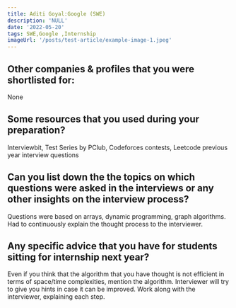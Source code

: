 ```yaml
---
title: Aditi Goyal:Google (SWE)
description: 'NULL' 
date: '2022-05-20'
tags: SWE,Google ,Internship
imageUrl: '/posts/test-article/example-image-1.jpeg'
---
```


## Other companies & profiles that you were shortlisted for:
None

## Some resources that you used during your preparation?
Interviewbit, Test Series by PClub, Codeforces contests, Leetcode previous year interview questions

## Can you list down the the topics on which questions were asked in the interviews or any other insights on the interview process?
Questions were based on arrays, dynamic programming, graph algorithms. Had to continuously explain the thought process to the interviewer.
## Any specific advice that you have for students sitting for internship next year?
Even if you think that the algorithm that you have thought is not efficient in terms of space/time complexities, mention the algorithm. Interviewer will try to give you hints in case it can be improved. Work along with the interviewer, explaining each step.

